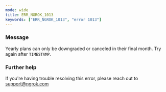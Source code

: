 ```yaml
---
mode: wide
title: ERR_NGROK_1013
keywords: ["ERR_NGROK_1013", "error 1013"]
---
```


### Message

Yearly plans can only be downgraded or canceled in their final month. Try again after `TIMESTAMP`.

### Further help

If you're having trouble resolving this error, please reach out to [support@ngrok.com](mailto:support@ngrok.com?subject=Help%20with%20ERR_NGROK_1013)
